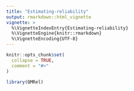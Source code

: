 ```yaml
---
title: "Estimating-reliability"
output: rmarkdown::html_vignette
vignette: >
  %\VignetteIndexEntry{Estimating-reliability}
  %\VignetteEngine{knitr::rmarkdown}
  %\VignetteEncoding{UTF-8}
---
```


```r
knitr::opts_chunk$set(
  collapse = TRUE,
  comment = "#>"
)
```

```r
library(QMRel)
```


